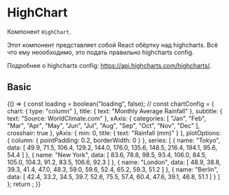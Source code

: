 
<Meta
  title="Components/Charts/HighChart"
  component={HighChart}
  decorators={[withKnobs]}
/>

# HighChart

Компонент `HighChart`.

Этот компонент представляет собой React обёртку над highcharts. Всё что ему
неообходимо, это подать правильно highcharts config.

Подробнее о highcharts config: https://api.highcharts.com/highcharts/.

## Basic

<Preview>
  <Story name="Basic">
    {() => {
      const loading = boolean("loading", false);
      //
      const chartConfig = {
        chart: {
          type: "column"
        },
        title: {
          text: "Monthly Average Rainfall"
        },
        subtitle: {
          text: "Source: WorldClimate.com"
        },
        xAxis: {
          categories: [
            "Jan",
            "Feb",
            "Mar",
            "Apr",
            "May",
            "Jun",
            "Jul",
            "Aug",
            "Sep",
            "Oct",
            "Nov",
            "Dec"
          ],
          crosshair: true
        },
        yAxis: {
          min: 0,
          title: {
            text: "Rainfall (mm)"
          }
        },
        plotOptions: {
          column: {
            pointPadding: 0.2,
            borderWidth: 0
          }
        },
        series: [
          {
            name: "Tokyo",
            data: [
              49.9,
              71.5,
              106.4,
              129.2,
              144.0,
              176.0,
              135.6,
              148.5,
              216.4,
              194.1,
              95.6,
              54.4
            ]
          },
          {
            name: "New York",
            data: [
              83.6,
              78.8,
              98.5,
              93.4,
              106.0,
              84.5,
              105.0,
              104.3,
              91.2,
              83.5,
              106.6,
              92.3
            ]
          },
          {
            name: "London",
            data: [
              48.9,
              38.8,
              39.3,
              41.4,
              47.0,
              48.3,
              59.0,
              59.6,
              52.4,
              65.2,
              59.3,
              51.2
            ]
          },
          {
            name: "Berlin",
            data: [
              42.4,
              33.2,
              34.5,
              39.7,
              52.6,
              75.5,
              57.4,
              60.4,
              47.6,
              39.1,
              46.8,
              51.1
            ]
          }
        ]
      };
      return <HighChart loading={loading} config={chartConfig} />;
    }}
  </Story>
</Preview>

<Props of={HighChartWithProps} />
